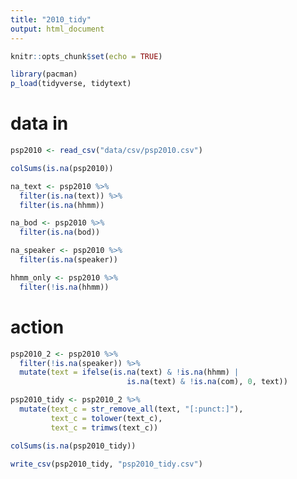 ```yaml
---
title: "2010_tidy"
output: html_document
---
```


```r
knitr::opts_chunk$set(echo = TRUE)

library(pacman)
p_load(tidyverse, tidytext)
```

# data in
```r
psp2010 <- read_csv("data/csv/psp2010.csv")

colSums(is.na(psp2010))

na_text <- psp2010 %>%
  filter(is.na(text)) %>%
  filter(is.na(hhmm))

na_bod <- psp2010 %>%
  filter(is.na(bod))

na_speaker <- psp2010 %>%
  filter(is.na(speaker))

hhmm_only <- psp2010 %>%
  filter(!is.na(hhmm))
```

# action
```r
psp2010_2 <- psp2010 %>%
  filter(!is.na(speaker)) %>%
  mutate(text = ifelse(is.na(text) & !is.na(hhmm) |
                          is.na(text) & !is.na(com), 0, text))

psp2010_tidy <- psp2010_2 %>%
  mutate(text_c = str_remove_all(text, "[:punct:]"),
         text_c = tolower(text_c),
         text_c = trimws(text_c))

colSums(is.na(psp2010_tidy))

write_csv(psp2010_tidy, "psp2010_tidy.csv")
```

